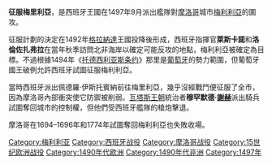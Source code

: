 {{unreferenced|time=2015-07-19T05:47:22+00:00}}
{{Campaignbox 西班牙殖民軍事活動}}

'''征服梅里利亞'''，是西班牙王國在1497年9月派出艦隊對[[摩洛哥|摩洛哥]]城市[[梅利利亞|梅利利亞]]的圍攻。

征服計劃的決定在1492年[[格拉納達|格拉納達]]王國投降後形成，西班牙指揮官'''萊斯卡諾'''和'''洛倫佐扎弗拉'''在當年秋季訪問北非海岸以確定可能反攻的地點，梅利利亞被確定為目標。不過根據1494年《[[托德西利亚斯条约|托德西利亚斯条约]]》那里是[[葡萄牙|葡萄牙]]的勢力範圍，但葡萄牙國王破例允許西班牙試圖征服梅利利亞。

當時西班牙派出佩德羅·伊斯托賓納前往梅里利亞，幾乎沒經戰鬥便征服了全市，因為摩洛哥內部衝突使它防禦被削弱。[[瓦塔斯王朝|瓦塔斯王朝]]統治者'''穆罕默德·[[謝赫|謝赫]]'''派出騎兵試圖奪回城市的控制權，但他們受西班牙艦隊的槍炮擊退。

摩洛哥在1694–1696年和1774年試圖奪回梅利利亞也失敗收場。

[[Category:梅利利亚|Category:梅利利亚]]
[[Category:西班牙战役|Category:西班牙战役]]
[[Category:摩洛哥战役|Category:摩洛哥战役]]
[[Category:15世纪欧洲战役|Category:15世纪欧洲战役]]
[[Category:1490年代欧洲|Category:1490年代欧洲]]
[[Category:1490年代非洲|Category:1490年代非洲]]
[[Category:1497年|Category:1497年]]